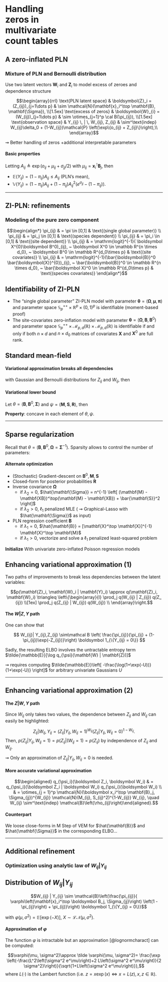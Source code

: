 
#  <br/> <br/> Handling <br/> zeros in  <br/> multivariate  <br/> count tables { background-image="figs/vache3.jpg" background-size=cover background-opacity=0.7}

## A zero-inflated PLN

### Mixture of PLN and Bernoulli distribution

Use two latent vectors $\mathbf{W}_i$ and $\mathbf{Z}_i$ to model excess of zeroes and dependence structure 

$$\begin{array}{rrl}
  \text{PLN latent space} &  \boldsymbol{Z}_i  = (Z_{ij})_{j=1\dots p} & \sim  \mathcal{N}(\mathbf{x}_i^\top \mathbf{B}, \mathbf{\Sigma}), \\[1.5ex]
   \text{excess of zeros} &  \boldsymbol{W}_{i} = (W_{ij})_{j=1\dots p} & \sim \otimes_{j=1}^p \cal B(\pi_{ij}),   \\[1.5ex]
  \text{observation space} &  Y_{ij} \, | \, W_{ij}, Z_{ij} & \sim^\text{indep} W_{ij}\delta_0 + (1-W_{ij})\mathcal{P} \left(\exp\{o_{ij} + Z_{ij}\}\right),\\
\end{array}$$

$\rightsquigarrow$ Better handling of zeros +additional interpretable parameters 

#### Basic properties

Letting $A_{ij} \triangleq \exp \left( o_{ij} + \mu_{ij} + \sigma_{jj}/2\right)$ with $\mu_{ij} = \mathbf{x}_i^\intercal \mathbf{B}_j$, then

- $\mathbb{E}\left(Y_{ij}\right) =  (1-\pi_{ij}) A_{ij} \leq A_{ij}$ (PLN's mean),
- $\mathbb{V}\left(Y_{ij}\right) = (1-\pi_{ij})A_{ij} + (1-\pi_{ij})A_{ij}^2 \left( e^{\sigma_{jj}} - (1-\pi_{ij}) \right)$.

---

## ZI-PLN: refinements

### Modeling of the pure zero component 

$$\begin{align*}
\pi_{ij} & = \pi \in [0,1] & \text{(single global parameter)} \\
\pi_{ij} & = \pi_j \in [0,1] & \text{(species dependent)} \\
\pi_{ij} & = \pi_i \in [0,1] & \text{(site dependent)} \\
\pi_{ij} & = \mathrm{logit}^{-1}( \boldsymbol X^{0}\boldsymbol B^0)_{ij}, ~ \boldsymbol X^0 \in \mathbb R^{n \times d_0}, ~ \boldsymbol B^0 \in \mathbb R^{d_0\times p}  &  \text{(site covariates)} \\
\pi_{ij} & = \mathrm{logit}^{-1}(\bar{\boldsymbol{B}}^0 \bar{\boldsymbol{X}}^{0})_{ij}, ~ \bar{\boldsymbol{B}}^0 \in \mathbb R^{n \times d_0}, ~ \bar{\boldsymbol X}^0 \in \mathbb R^{d_0\times p} & \text{(species covariates)} 
\end{align*}$$

::: {#prp-identifiability1}

## Identifiability of ZI-PLN
- The "single global parameter" ZI-PLN model with parameter $\mathbf{\theta} = (\mathbf{\Omega}, \mathbf{\mu}, \mathbf{\pi})$ and parameter space $\mathbb{S}_p^{++} \times  \mathbb{R}^p \times (0,1)^{p}$ is identifiable (moment-based proof)
- The site-covariates zero-inflation model with parameter $\mathbf{\theta} = (\mathbf{\Omega}, \mathbf{B}, \mathbf{B}^0)$ and parameter space $\mathbb{S}_p^{++} \times \mathcal{M}_{p,d}(\mathbb{R}) \times \mathcal{M}_{p,d}(\mathbb{R})$ is identifiable  if and only if both $n\times d$ and $n \times d_0$ matrices of covariates $\mathbf{X}$ and $\mathbf{X}^0$ are full rank.

:::

## Standard mean-field

#### Variational approximation breaks all dependencies

\begin{equation*}
p(\mathbf{Z}_i, \mathbf{W}_i | \mathbf{Y}_i) \approx q_{\psi_i}(\mathbf{Z}_i, \mathbf{W}_i) \triangleq q_{\psi_i}(\mathbf{Z}_i) q_{\psi_i}(\mathbf{W}_i) = \otimes_{j=1}^p q_{\psi_i}(Z_{ij}) q_{\psi_i}(W_{ij})
\end{equation*}

with Gaussian and Bernoulli distributions for $Z_{ij}$ and $W_{ij}$, then

\begin{equation*}
q_{\psi_i}(\mathbf{Z}_i, \mathbf{W}_i) = \otimes_{j=1}^p \mathcal N\left( M_{ij}, S_{ij}^2\right) \mathcal B\left(\rho_{ij} \right)
\end{equation*}

#### Variational lower bound

Let $\theta = (\mathbf{B}, \mathbf{B}^0, \mathbf{\Sigma})$ and $\psi= (\mathbf{M}, \mathbf{S}, \mathbf{R})$, then

\begin{align*}
J(\theta, \psi) & =  \log p_\theta(\mathbf{Y}) - KL(p_\theta(. | \mathbf{Y}) \| q_\psi(.) ) \\
& = \mathbb{E}_{q_{\psi}} \log p_\theta(\mathbf{Z}, \mathbf{W}, \mathbf{Y}) - \mathbb{E}_{q_{\psi}} \log q_\psi(\mathbf{Z}, \mathbf{W}) \\
& = \mathbb{E}_{q_{\psi}} \log p_\theta (\mathbf{Y} | \mathbf{Z}, \mathbf{W}) + \mathbb{E}_{q_{\psi}} \log p_\theta (\mathbf{Z}) + \mathbb{E}_{q_{\psi}} \log p_\theta (\mathbf{W}) \\
&  \qquad - \mathbb{E}_{q_{\psi}} \log q_{\psi} (\mathbf{Z}) - \mathbb{E}_{q_{\psi}} \log q_{\psi} (\mathbf{W}) \\
\end{align*}

**Property**: concave in each element of $\theta, \psi$.

---

## Sparse regularization

Recall that $\theta = (\mathbf{B}, \mathbf{B}^0, \mathbf{\Omega} = \mathbf{\Sigma}^{-1})$. Sparsity allows to control the number of parameters: 

\begin{equation*}
 \arg\min_{\theta, \psi} J(\theta, \psi)  + \lambda_1 \| \mathbf{B}  \|_1 + \lambda_2 \|  \mathbb{\Omega}  \|_1 \color{#ddd}{ \left( + \lambda_1 \| \mathbf{B}^0  \|_1 \right)}
\end{equation*}

#### Alternate optimization

  - (Stochastic) Gradient-descent on $\mathbf{B}^0, \mathbf{M}, \mathbf{S}$
  - Closed-form for posterior probabilities $\mathbf{R}$
  - Inverse covariance $\mathbf{\Omega}$ 
    - if $\lambda_2=0$, $\hat{\mathbf{\Sigma}} = n^{-1} \left[ (\mathbf{M} - \mathbf{XB})^\top(\mathbf{M} - \mathbf{XB}) + \bar{\mathbf{S}}^2 \right]$
    - if $\lambda_2 > 0$, $\ell_1$ penalized MLE ( $\rightsquigarrow$ Graphical-Lasso with $\hat{\mathbf{\Sigma}}$ as input)
  - PLN regression coefficient $\mathbf{B}$ 
    - if $\lambda_1=0$, $\hat{\mathbf{B}} = [\mathbf{X}^\top \mathbf{X}]^{-1} \mathbf{X}^\top \mathbf{M}$
    - if $\lambda_1 > 0$, vectorize and solve a $\ell_1$ penalized least-squared problem

**Initialize** With univariate zero-inflated Poisson regression models

## Enhancing variational approximation (1)

Two paths of improvements to break less dependencies between the latent variables:

$$p(\mathbf{Z}_i, \mathbf{W}_i | \mathbf{Y}_i) \approx q(\mathbf{Z}_i, \mathbf{W}_i) \triangleq 
\left\{\begin{array}{l}
\prod_j q(W_{ij} | Z_{ij}) q(Z_ {ij}) \\[1ex]
\prod_j q(Z_{ij} | W_{ij}) q(W_{ij}) \\
\end{array}\right.$$

#### The $W|Z,Y$ path

One can show that

$$
W_{ij}| Y_{ij},Z_{ij} \sim\mathcal B \left(  \frac{\pi_{ij}}{\pi_{ij} + (1-\pi_{ij})\exp(-Z_{ij})}\right) \boldsymbol 1_{\{Y_{ij} = 0\}}
$$

Sadly, the resulting ELBO involves the [untractable entropy term]{.alert} $\tilde{\mathbb{E}}[\log q_{\psi}(\mathbf{W} | \mathbf{Z})]$

$\rightsquigarrow$ requires computing $\tilde{\mathbb{E}}\left[ -\frac{\log(1+\exp(-U))}{1+\exp(-U)} \right]$ for arbitrary univariate Gaussians $U$

--- 

## Enhancing variational approximation (2)

#### The $Z|W,Y$ path

Since $W_{ij}$ only takes two values, the dependence between $Z_{ij}$ and $W_{ij}$ can easily be highlighted:

$$Z_{ij} | W_{ij}, Y_{ij} = \left(Z_{ij}|Y_{ij}, W_{ij} = 1 \right)^{ W_{ij}}\left(Z_{ij}|Y_{ij}, W_{ij} = 0 \right)^{1- W_{ij}}.$$
Then, $p(Z_{ij}| Y_{ij}, W_{ij} = 1) = p(Z_{ij} | (W_{ij} = 1) = p(Z_{ij})$ by independence of $Z_{ij}$ and $W_{ij}$. 

$\rightsquigarrow$ Only an approximation of $Z_{ij} | Y_{ij}, W_{ij} = 0$ is needed.


#### More accurate variational approximation

$$\begin{aligned}
 q_{\psi_i}(\boldsymbol Z_i, \boldsymbol W_i) & = q_{\psi_i}(\boldsymbol Z_i | \boldsymbol W_i) q_{\psi_i}(\boldsymbol W_i) \\
 & = \otimes_{j = 1}^p \mathcal{N}(\boldsymbol x_i^\top \mathbf{B}_j, \Sigma_{jj})^{W_{ij}} \mathcal{N}(M_{ij},
    S_{ij}^2)^{1-W_{ij}} W_{ij}, \quad W_{ij} \sim^\text{indep} \mathcal{B}\left(\rho_{ij}\right)\end{aligned}.$$
    
#### Counterpart

We loose close-forms in M Step of VEM for $\hat{\mathbf{B}}$ and  $\hat{\mathbf{\Sigma}}$ in the corresponding ELBO...

---

## Additional refinement

### Optimization using analytic law of $W_{ij}| Y_{ij}$

::: {#prp-analytic}

## Distribution of $W_{ij}| Y_{ij}$

$$W_{ij} | Y_{ij}  \sim \mathcal{B}\left(\frac{\pi_{ij}}{ \varphi\left(\mathbf{x}_i^\top \boldsymbol B_j, \Sigma_{jj}\right)
\left(1 - \pi_{ij}\right) + \pi_{ij}}\right) \boldsymbol 1_{\{Y_{ij} = 0\}}$$

with $\varphi(\mu,\sigma^2) = \mathbb E \left[ \exp(-X)\right], ~ X \sim \mathcal L \mathcal N \left( \mu, \sigma^2\right)$.

:::

#### Approximation of $\varphi$

The function $\varphi$ is intractable but an approximation [@lognormcharact] can be computed:

$$\varphi(\mu, \sigma^2)\approx \tilde \varphi(\mu, \sigma^2)=  \frac{\exp \left(-\frac{L^2\left(\sigma^2 e^\mu\right)+2 L\left(\sigma^2 e^\mu\right)}{2
\sigma^2}\right)}{\sqrt{1+L\left(\sigma^2 e^\mu\right)}},$$
where $L(\cdot)$ is the Lambert function (i.e. $z = x \exp(x) \Leftrightarrow x = L(z), x,z \in \mathbb R$).

##  {background-image="figs/simu_zipln.png" background-size=contain}

